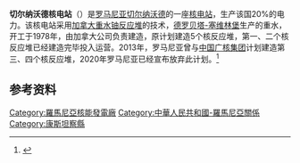 {{Infobox power station
| name                   = 切爾納沃德核電站
| name_official          = 
| image                  = Cernavodă-AEC.jpg
| image_caption          = 切爾納沃德核電站
| image_alt              = 
| coordinates            = {{coord|44|19|20|N|28|03|26|E|region:RO_type:landmark|display=inline,title}}
| country                = 羅馬尼亞
| location               = 
| status                 = O
| construction_began     = Unit 1:1982年7月1日<br/>Unit 2:1983年7月1日<br/>Unit 3:1984年2月9日<br/>Unit 4:1985年8月15日<br/>Unit 5:1987年5月12日
| commissioned           = Unit 1:1996年12月2日<br/>Unit 2:2007年10月31日
| decommissioned         = 
| cost                   = 
| owner                  = 
| operator               = [[Nuclearelectrica|Nuclearelectrica]]
<!------------------------- NUCLEAR POWER STATIONS -->
| np_reactor_type        = CANDU
| np_reactor_supplier    = [[Atomic_Energy_of_Canada_Limited|AECL]]
| np_cogeneration        = 
| np_cooling_source      = 
| np_cooling_towers      = 
<!------------------------- GENERAL -->
| ps_units_operational   = 2 × 650 MW
| ps_units_manu_model    = [[加拿大重水铀反应堆|加拿大重水铀反应堆]] 6
| ps_units_uc            = 
| ps_units_planned       = 2 × 655 MW (暫停建造)
| ps_units_cancelled     = 1 × 655 MW (進度2.8%時取消)
| ps_units_decommissioned= 
| ps_thermal_capacity    = 2 × 2180 MW<sub>th</sub>
| ps_heating_capacity    = 
| ps_electrical_capacity = 1300
| ps_electrical_cap_fac  = 92.90% (2017)<br/>92.05% (lifetime)
94.7%<!-- 11,618,000 MWh/year / (2 x 700 MW * 365 days/year * 24h/day) = 0.947 -->
| ps_storage_hours       = 
| ps_annual_generation   = 10,580 GWh (2017)
| website                = 
| extra                  = 
}}
'''切尔纳沃德核电站'''（{{lang-ro|Centrala Nucleară de la Cernavodă}}）是[[罗马尼亚|罗马尼亚]][[切尔纳沃德|切尔纳沃德]]的一座[[核电站|核电站]]，生产该国20%的电力。该核电站采用[[加拿大重水铀反应堆|加拿大重水铀反应堆]]的技术，[[德罗贝塔-塞维林堡|德罗贝塔-塞维林堡]]生产的重水，开工于1978年，由加拿大公司负责建造，原计划建造5个核反应堆，第一、二个核反应堆已经建造完毕投入运营。2013年，罗马尼亚曾与[[中国广核集团|中国广核集团]]计划建造第三、四个核反应堆，2020年罗马尼亚已经宣布放弃此计划。<ref>{{cite news |author1=白桦 |title=国际风云变化让中国在东欧接连遭遇挫折 |url=https://www.voachinese.com/a/china-belt-and-road-suffers-setback-again-eastern-europe-romania-cancels-nuclear-deal-20200610/5457169.html |accessdate=2020-07-05 |agency=美国之音 |date=2020-06-10 |archive-date=2020-06-26 |archive-url=https://web.archive.org/web/20200626054102/https://www.voachinese.com/a/china-belt-and-road-suffers-setback-again-eastern-europe-romania-cancels-nuclear-deal-20200610/5457169.html |dead-url=no }}</ref>

==参考资料==
{{reflist}}

[[Category:羅馬尼亞核能發電廠|Category:羅馬尼亞核能發電廠]]
[[Category:中華人民共和國-羅馬尼亞關係|Category:中華人民共和國-羅馬尼亞關係]]
[[Category:康斯坦察縣|Category:康斯坦察縣]]
{{stub}}